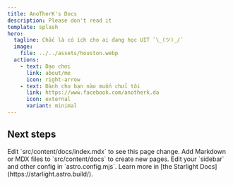 ```yaml
---
title: AnoTherK's Docs
description: Please don't read it
template: splash
hero:
  tagline: Chắc là có ích cho ai đang học UIT ¯\_(ツ)_/¯
  image:
    file: ../../assets/houston.webp
  actions:
    - text: Dạo chơi
      link: about/me
      icon: right-arrow
    - text: Dành cho bạn nào muốn chửi tôi
      link: https://www.facebook.com/anotherk.da
      icon: external
      variant: minimal
---
```



## Next steps

<CardGrid stagger>
	<Card title="Update content" icon="pencil">
		Edit `src/content/docs/index.mdx` to see this page change.
	</Card>
	<Card title="Add new content" icon="add-document">
		Add Markdown or MDX files to `src/content/docs` to create new pages.
	</Card>
	<Card title="Configure your site" icon="setting">
		Edit your `sidebar` and other config in `astro.config.mjs`.
	</Card>
	<Card title="Read the docs" icon="open-book">
		Learn more in [the Starlight Docs](https://starlight.astro.build/).
	</Card>
</CardGrid>

